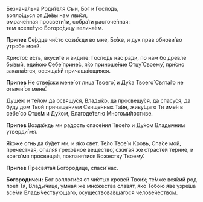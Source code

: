 Безнача́льна Роди́теля Сын, Бог и Госпо́дь,  
вопло́щься от Де́вы нам яви́ся,  
омраче́нная просвети́ти, собра́ти расточе́нная:  
тем всепе́тую Богоро́дицу велича́ем.

**Припев** Се́рдце чи́сто сози́жди во мне, Бо́же, и дух прав обнови́ во утро́бе мое́й.

Христо́с е́сть, вкуси́те и ви́дите: Госпо́дь нас ра́ди, по нам бо дре́вле бы́вый, еди́ною Себе́ прине́с, я́ко приноше́ние Отцу́ Своему́, при́сно закала́ется, освяща́яй причаща́ющияся.

**Припев** Не отве́ржи мене́ от лица́ Твоего́, и Ду́ха Твоего́ Свята́го не отыми́ от мене́.

Душе́ю и те́лом да освящу́ся, Влады́ко, да просвещу́ся, да спасу́ся, да бу́ду дом Твой причаще́нием Свяще́нных Та́ин, живу́щаго Тя име́я в себе́ со Отце́м и Ду́хом, Благоде́телю Многоми́лостиве.

**Припев** Возда́ждь ми ра́дость спасе́ния Твое́го и Ду́хом Владычним утверди́ мя.

Я́коже огнь да бу́дет ми, и я́ко свет, Те́ло Твое́ и Кровь, Спа́се мой, пречестна́я, опаля́я грехо́вное вещество́, сжига́я же страсте́й те́рние, и всего́ мя просвеща́я, покланя́тися Божеству́ Твоему́.

**Припев** Пресвята́я Богоро́дице, спаси́ нас.

**Богородичен:** Бог воплоти́ся от чи́стых крове́й Твои́х; те́мже вся́кий род пое́т Тя, Влады́чице, у́мная же мно́жества сла́вят, я́ко Тобо́ю я́ве узре́ша все́ми Влады́чествующаго, осуществова́вшагося челове́чеством.
